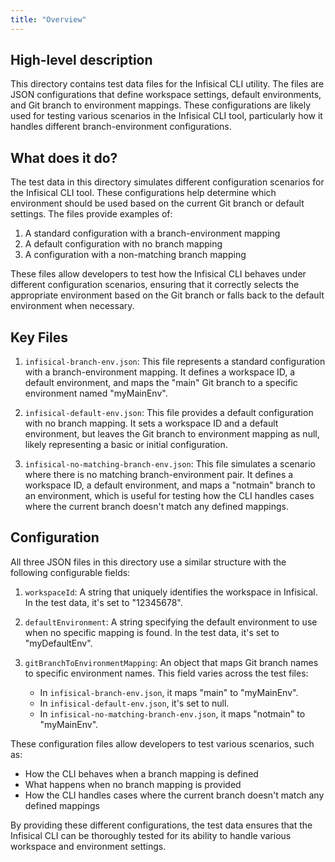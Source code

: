 ```yaml
---
title: "Overview"
---
```


## High-level description
This directory contains test data files for the Infisical CLI utility. The files are JSON configurations that define workspace settings, default environments, and Git branch to environment mappings. These configurations are likely used for testing various scenarios in the Infisical CLI tool, particularly how it handles different branch-environment configurations.

## What does it do?
The test data in this directory simulates different configuration scenarios for the Infisical CLI tool. These configurations help determine which environment should be used based on the current Git branch or default settings. The files provide examples of:

1. A standard configuration with a branch-environment mapping
2. A default configuration with no branch mapping
3. A configuration with a non-matching branch mapping

These files allow developers to test how the Infisical CLI behaves under different configuration scenarios, ensuring that it correctly selects the appropriate environment based on the Git branch or falls back to the default environment when necessary.

## Key Files

1. `infisical-branch-env.json`:
   This file represents a standard configuration with a branch-environment mapping. It defines a workspace ID, a default environment, and maps the "main" Git branch to a specific environment named "myMainEnv".

2. `infisical-default-env.json`:
   This file provides a default configuration with no branch mapping. It sets a workspace ID and a default environment, but leaves the Git branch to environment mapping as null, likely representing a basic or initial configuration.

3. `infisical-no-matching-branch-env.json`:
   This file simulates a scenario where there is no matching branch-environment pair. It defines a workspace ID, a default environment, and maps a "notmain" branch to an environment, which is useful for testing how the CLI handles cases where the current branch doesn't match any defined mappings.

## Configuration
All three JSON files in this directory use a similar structure with the following configurable fields:

1. `workspaceId`: A string that uniquely identifies the workspace in Infisical. In the test data, it's set to "12345678".

2. `defaultEnvironment`: A string specifying the default environment to use when no specific mapping is found. In the test data, it's set to "myDefaultEnv".

3. `gitBranchToEnvironmentMapping`: An object that maps Git branch names to specific environment names. This field varies across the test files:
   - In `infisical-branch-env.json`, it maps "main" to "myMainEnv".
   - In `infisical-default-env.json`, it's set to null.
   - In `infisical-no-matching-branch-env.json`, it maps "notmain" to "myMainEnv".

These configuration files allow developers to test various scenarios, such as:
- How the CLI behaves when a branch mapping is defined
- What happens when no branch mapping is provided
- How the CLI handles cases where the current branch doesn't match any defined mappings

By providing these different configurations, the test data ensures that the Infisical CLI can be thoroughly tested for its ability to handle various workspace and environment settings.